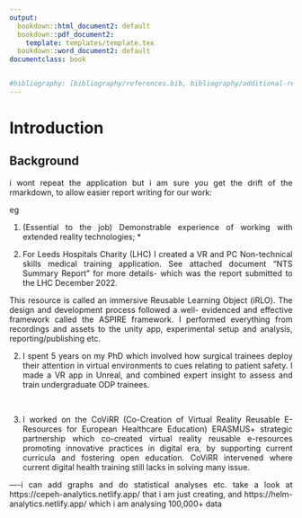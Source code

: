 ```yaml
---
output:
  bookdown::html_document2: default
  bookdown::pdf_document2:
    template: templates/template.tex
  bookdown::word_document2: default
documentclass: book


#bibliography: [bibliography/references.bib, bibliography/additional-references.bib]
---
```


<style>
body {
text-align: justify}
</style>

# Introduction {.unnumbered}

```{=tex}
\adjustmtc
\markboth{Introduction}{}
```
<!-- For PDF output, include these two LaTeX commands after unnumbered chapter headings, otherwise the mini table of contents and the running header will show the previous chapter -->



## Background {#sec-background .unnumbered}

i wont repeat the application but i am sure you get the drift of the rmarkdown, to allow easier report writing for our work:

eg

1. (Essential to the job)
Demonstrable experience of working with extended reality technologies; *  

1.	For Leeds Hospitals Charity (LHC) I created a VR and PC Non-technical skills medical training application. See attached document “NTS Summary Report” for more details- which was the report submitted to the LHC December 2022. 

This resource is called an immersive Reusable Learning Object (iRLO). The design and development process followed a well- evidenced and effective framework called the ASPIRE framework. I performed everything from recordings and assets to the unity app, experimental setup and analysis, reporting/publishing etc. 
<br>

2.	I spent 5 years on my PhD which involved how surgical trainees deploy their attention in virtual environments to cues relating to patient safety. I made a VR app in Unreal, and combined expert insight to assess and train undergraduate ODP trainees.

<br>

3.	I worked on the CoViRR (Co-Creation of Virtual Reality Reusable E-Resources for European Healthcare Education) ERASMUS+ strategic partnership which co-created virtual reality reusable e-resources promoting innovative practices in digital era, by supporting current curricula and fostering open education. CoViRR intervened where current digital health training still lacks in solving many issue.

----i can add graphs and do statistical analyses etc. take a look at https://cepeh-analytics.netlify.app/ that i am just creating, and https://helm-analytics.netlify.app/ which i am analysing 100,000+ data



